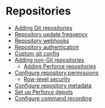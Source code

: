 # Repositories

- [Adding Git repositories](/admin/repo/add)
- [Repository update frequency](/admin/repo/update_frequency)
- [Repository webhooks](/admin/repo/webhooks)
- [Repository authentication](/admin/repo/auth)
- [Custom git config](/admin/repo/git_config)
- [Adding non-Git repositories](/admin/external_service/non-git)
  - [Adding Perforce repositories](/admin/repo/perforce)
- [Configure repository permissions](/admin/repo/permissions)
  - [Row-level security](/admin/repo/row_level_security)
- [Configure repository metadata](/admin/repo/metadata)
- [Set up Perforce depots](/admin/repo/perforce)
- [Configure command recording](/admin/repo/recording)
